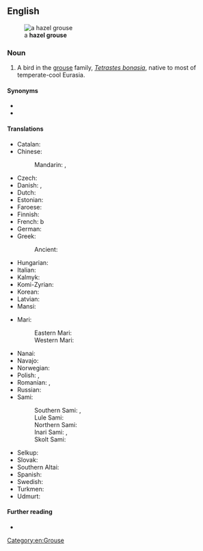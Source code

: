 ==English==
[[File:Tetrastes bonasia.jpg|thumb|a '''hazel grouse''']]

===Noun===
{{en-noun}}

# A bird in the [[grouse]] family, ''[[Tetrastes bonasia]]'', native to most of temperate-cool Eurasia.

====Synonyms====
* {{l|en|gelinotte}}
* {{l|en|hazelhen}}

====Translations====
{{trans-top|bird}}
* Catalan: {{t|ca|grèvol|m}}
* Chinese:
*: Mandarin: {{t|cmn|花尾榛雞}}, {{t|cmn|花尾榛鸡|tr=huāwěi zhēnjī}}
* Czech: {{t|cs|jeřábek|m}}
* Danish: {{t+|da|hjerpe|c}}, {{t|da|jærpe|c}}
* Dutch: {{t+|nl|hazelhoen}}
* Estonian: {{t|et|laanepüü}}
* Faroese: {{t|fo|jarpi|m}}
* Finnish: {{t+|fi|pyy}}
* French: {{t+|fr|gélinotte des bois|f}}b
* German: {{t+|de|Haselhuhn|n}}
* Greek: {{t|el|δασόκοτα|n}}
*: Ancient: {{t|grc|τέτραξ|m}}
* Hungarian: {{t+|hu|császármadár}}
* Italian: {{t|it|francolino di monte|m}}
* Kalmyk: {{t|xal|хагльг}}
* Komi-Zyrian: {{t|kpv|сьӧла}}
* Korean: {{t|ko|들꿩}}
* Latvian: {{t|lv|meža irbe|f}}
* Mansi: {{t|mns|кисуп}}
{{trans-mid}}
* Mari:
*: Eastern Mari: {{t|chm|музо}}
*: Western Mari: {{t|mrj|мызы}}
* Nanai: {{t|gld|пиму}}
* Navajo: {{t|nv|Náátsʼózídę́ę́ʼ dįʼ}}
* Norwegian: {{t+|no|jerpe|m|f}}
* Polish: {{t+|pl|jarząbek|m}}, {{t+|pl|jarząbek zwyczajny|m}}
* Romanian: {{t+|ro|ieruncă|f}}, {{t+|ro|brădioară|f}}
* Russian: {{t+|ru|ря́бчик|m}}
* Sami:
*: Southern Sami: {{t|sma|brorke}}, {{t|sma|frorke}}
*: Lule Sami: {{t|smj|bakkoj}}
*: Northern Sami: {{t|se|bakku}}
*: Inari Sami: {{t|smn|puágui}}, {{t|smn|pagoi}}
*: Skolt Sami: {{t|sms|pââgg}}
* Selkup: {{t|sel|пеге}}
* Slovak: {{t+|sk|jariabok hôrny|m}}
* Southern Altai: {{t|alt|сымда}}
* Spanish: {{t|es|grévol|m}}
* Swedish: {{t+|sv|järpe|c}}
* Turkmen: {{t|tk|turaç}}
* Udmurt: {{t|udm|сяла}}
{{trans-bottom}}

====Further reading====
* {{pedia}}

[[Category:en:Grouse]]
